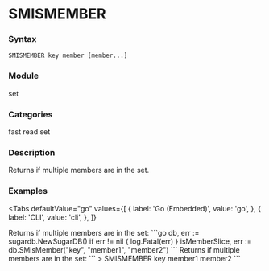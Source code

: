 
# SMISMEMBER

### Syntax
```
SMISMEMBER key member [member...]
```

### Module
<span className="acl-category">set</span>

### Categories 
<span className="acl-category">fast</span>
<span className="acl-category">read</span>
<span className="acl-category">set</span>

### Description 
Returns if multiple members are in the set.

### Examples

<Tabs
  defaultValue="go"
  values={[
    { label: 'Go (Embedded)', value: 'go', },
    { label: 'CLI', value: 'cli', },
  ]}
>
  <TabItem value="go">
    Returns if multiple members are in the set:
    ```go
    db, err := sugardb.NewSugarDB()
    if err != nil {
      log.Fatal(err)
    }
    isMemberSlice, err := db.SMisMember("key", "member1", "member2")
    ```
  </TabItem>
  <TabItem value="cli">
    Returns if multiple members are in the set:
    ```
    > SMISMEMBER key member1 member2
    ```
  </TabItem>
</Tabs>

